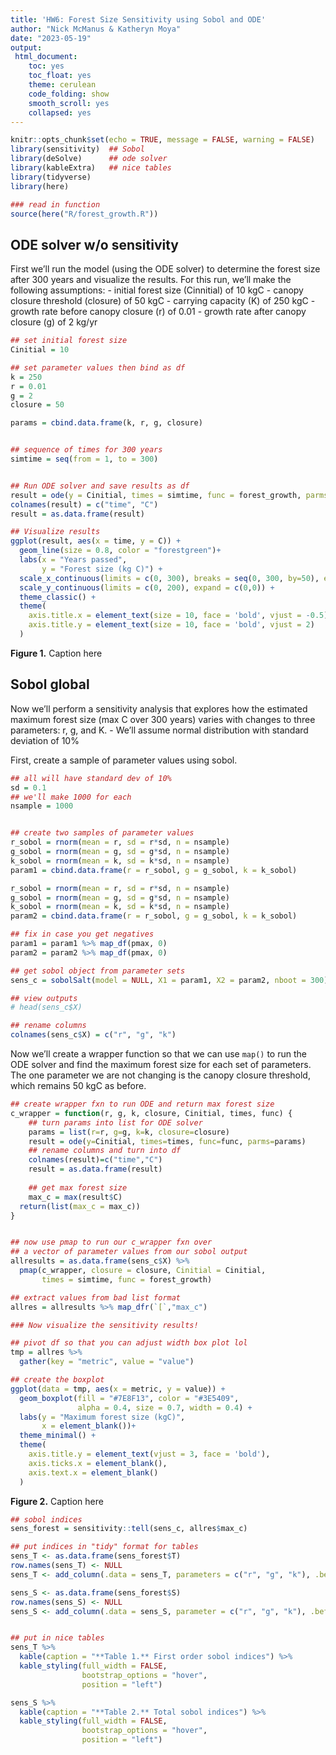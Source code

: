 ```yaml
---
title: 'HW6: Forest Size Sensitivity using Sobol and ODE'
author: "Nick McManus & Katheryn Moya"
date: "2023-05-19"
output: 
 html_document: 
    toc: yes
    toc_float: yes
    theme: cerulean
    code_folding: show
    smooth_scroll: yes
    collapsed: yes
---
```


```r
knitr::opts_chunk$set(echo = TRUE, message = FALSE, warning = FALSE)
library(sensitivity)  ## Sobol
library(deSolve)      ## ode solver
library(kableExtra)   ## nice tables
library(tidyverse)
library(here)
```


```r
### read in function
source(here("R/forest_growth.R"))
```


## ODE solver w/o sensitivity

First we'll run the model (using the ODE solver) to determine the forest size after 300 years and visualize the results. For this run, we'll make the following assumptions:
-   initial forest size (Cinnitial) of 10 kgC
-   canopy closure threshold (closure) of 50 kgC
-   carrying capacity (K) of 250 kgC
-   growth rate before canopy closure (r) of 0.01
-   growth rate after canopy closure (g) of 2 kg/yr

```r
## set initial forest size
Cinitial = 10

## set parameter values then bind as df
k = 250
r = 0.01
g = 2
closure = 50

params = cbind.data.frame(k, r, g, closure)


## sequence of times for 300 years
simtime = seq(from = 1, to = 300)


## Run ODE solver and save results as df
result = ode(y = Cinitial, times = simtime, func = forest_growth, parms = params)
colnames(result) = c("time", "C")
result = as.data.frame(result)
```


```r
## Visualize results
ggplot(result, aes(x = time, y = C)) + 
  geom_line(size = 0.8, color = "forestgreen")+
  labs(x = "Years passed",
       y = "Forest size (kg C)") +
  scale_x_continuous(limits = c(0, 300), breaks = seq(0, 300, by=50), expand = c(0,0))+
  scale_y_continuous(limits = c(0, 200), expand = c(0,0)) +
  theme_classic() +
  theme(
    axis.title.x = element_text(size = 10, face = 'bold', vjust = -0.5),
    axis.title.y = element_text(size = 10, face = 'bold', vjust = 2)
  )
```

**Figure 1.** Caption here



## Sobol global

Now we'll perform a sensitivity analysis that explores how the estimated maximum forest size (max C over 300 years) varies with changes to three parameters: r, g, and K. 
-   We'll assume normal distribution with standard deviation of 10%

First, create a sample of parameter values using sobol.
```r
## all will have standard dev of 10%
sd = 0.1
## we'll make 1000 for each
nsample = 1000


## create two samples of parameter values
r_sobol = rnorm(mean = r, sd = r*sd, n = nsample)
g_sobol = rnorm(mean = g, sd = g*sd, n = nsample)
k_sobol = rnorm(mean = k, sd = k*sd, n = nsample)
param1 = cbind.data.frame(r = r_sobol, g = g_sobol, k = k_sobol)

r_sobol = rnorm(mean = r, sd = r*sd, n = nsample)
g_sobol = rnorm(mean = g, sd = g*sd, n = nsample)
k_sobol = rnorm(mean = k, sd = k*sd, n = nsample)
param2 = cbind.data.frame(r = r_sobol, g = g_sobol, k = k_sobol)

## fix in case you get negatives
param1 = param1 %>% map_df(pmax, 0)
param2 = param2 %>% map_df(pmax, 0)

## get sobol object from parameter sets
sens_c = sobolSalt(model = NULL, X1 = param1, X2 = param2, nboot = 300)

## view outputs
# head(sens_c$X)

## rename columns
colnames(sens_c$X) = c("r", "g", "k")
```


Now we'll create a wrapper function so that we can use `map()` to run the ODE solver and find the maximum forest size for each set of parameters. The one parameter we are not changing is the canopy closure threshold, which remains 50 kgC as before. 
```r
## create wrapper fxn to run ODE and return max forest size
c_wrapper = function(r, g, k, closure, Cinitial, times, func) {
    ## turn params into list for ODE solver
    params = list(r=r, g=g, k=k, closure=closure)
    result = ode(y=Cinitial, times=times, func=func, parms=params)
    ## rename columns and turn into df
    colnames(result)=c("time","C")
    result = as.data.frame(result)
    
    ## get max forest size
    max_c = max(result$C)
  return(list(max_c = max_c))
}


## now use pmap to run our c_wrapper fxn over 
## a vector of parameter values from our sobol output
allresults = as.data.frame(sens_c$X) %>% 
  pmap(c_wrapper, closure = closure, Cinitial = Cinitial, 
       times = simtime, func = forest_growth)

## extract values from bad list format
allres = allresults %>% map_dfr(`[`,"max_c")
```

```r
### Now visualize the sensitivity results!

## pivot df so that you can adjust width box plot lol
tmp = allres %>% 
  gather(key = "metric", value = "value")

## create the boxplot
ggplot(data = tmp, aes(x = metric, y = value)) +
  geom_boxplot(fill = "#7E8F13", color = "#3E5409",
               alpha = 0.4, size = 0.7, width = 0.4) +
  labs(y = "Maximum forest size (kgC)",
       x = element_blank())+
  theme_minimal() +
  theme(
    axis.title.y = element_text(vjust = 3, face = 'bold'),
    axis.ticks.x = element_blank(),
    axis.text.x = element_blank()
  )

```

**Figure 2.** Caption here

```r
## sobol indices
sens_forest = sensitivity::tell(sens_c, allres$max_c)

## put indices in "tidy" format for tables
sens_T <- as.data.frame(sens_forest$T)
row.names(sens_T) <- NULL
sens_T <- add_column(.data = sens_T, parameters = c("r", "g", "k"), .before = 1)

sens_S <- as.data.frame(sens_forest$S)
row.names(sens_S) <- NULL
sens_S <- add_column(.data = sens_S, parameter = c("r", "g", "k"), .before = 1)


## put in nice tables
sens_T %>% 
  kable(caption = "**Table 1.** First order sobol indices") %>% 
  kable_styling(full_width = FALSE,
                bootstrap_options = "hover",
                position = "left")

sens_S %>% 
  kable(caption = "**Table 2.** Total sobol indices") %>% 
  kable_styling(full_width = FALSE,
                bootstrap_options = "hover",
                position = "left")
```













